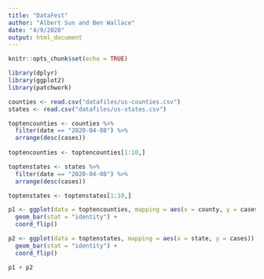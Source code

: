 ```yaml
---
title: "DataFest"
author: "Albert Sun and Ben Wallace"
date: "4/9/2020"
output: html_document
---
```


```r
knitr::opts_chunk$set(echo = TRUE)
```

```r
library(dplyr)
library(ggplot2)
library(patchwork)
```

```r
counties <- read.csv("datafiles/us-counties.csv")
states <- read.csv("datafiles/us-states.csv")
```

```r
toptencounties <- counties %>%
  filter(date == "2020-04-08") %>%
  arrange(desc(cases))
  
toptencounties <- toptencounties[1:10,]

toptenstates <- states %>%
  filter(date == "2020-04-08") %>%
  arrange(desc(cases))

toptenstates <- toptenstates[1:10,]
```

```r
p1 <- ggplot(data = toptencounties, mapping = aes(x = county, y = cases)) +
  geom_bar(stat = "identity") +
  coord_flip()

p2 <- ggplot(data = toptenstates, mapping = aes(x = state, y = cases)) +
  geom_bar(stat = "identity") +
  coord_flip() 

p1 + p2
```

